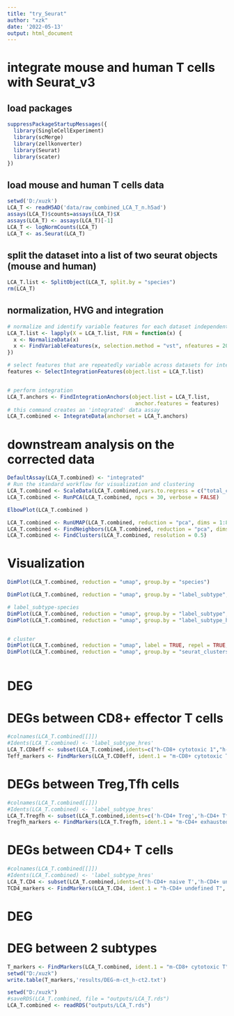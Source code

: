 ---
title: "try_Seurat"
author: "xzk"
date: '2022-05-13'
output: html_document
---

# integrate mouse and human T cells with Seurat_v3

## load packages
```{r}
suppressPackageStartupMessages({
  library(SingleCellExperiment)
  library(scMerge)
  library(zellkonverter)
  library(Seurat)
  library(scater)
})
```

## load mouse and human T cells data

```{r}
setwd('D:/xuzk')
LCA_T <- readH5AD('data/raw_combined_LCA_T_n.h5ad')
assays(LCA_T)$counts=assays(LCA_T)$X
assays(LCA_T) <- assays(LCA_T)[-1]
LCA_T <- logNormCounts(LCA_T)
LCA_T <- as.Seurat(LCA_T)
```

## split the dataset into a list of two seurat objects (mouse and human)
```{r}
LCA_T.list <- SplitObject(LCA_T, split.by = "species")
rm(LCA_T)
```

## normalization, HVG and integration

```{r}
# normalize and identify variable features for each dataset independently
LCA_T.list <- lapply(X = LCA_T.list, FUN = function(x) {
  x <- NormalizeData(x)
  x <- FindVariableFeatures(x, selection.method = "vst", nfeatures = 2000)
})

# select features that are repeatedly variable across datasets for integration
features <- SelectIntegrationFeatures(object.list = LCA_T.list)


# perform integration
LCA_T.anchors <- FindIntegrationAnchors(object.list = LCA_T.list, 
                                         anchor.features = features)
# this command creates an 'integrated' data assay
LCA_T.combined <- IntegrateData(anchorset = LCA_T.anchors)
```

# downstream analysis on the corrected data 
```{r pressure, echo=FALSE}
DefaultAssay(LCA_T.combined) <- "integrated"
# Run the standard workflow for visualization and clustering
LCA_T.combined <- ScaleData(LCA_T.combined,vars.to.regress = c("total_counts", "pct_counts_mt"), verbose = FALSE)
LCA_T.combined <- RunPCA(LCA_T.combined, npcs = 30, verbose = FALSE)

ElbowPlot(LCA_T.combined )

LCA_T.combined <- RunUMAP(LCA_T.combined, reduction = "pca", dims = 1:8)
LCA_T.combined <- FindNeighbors(LCA_T.combined, reduction = "pca", dims = 1:30)
LCA_T.combined <- FindClusters(LCA_T.combined, resolution = 0.5)
```

# Visualization
```{r, echo=TRUE}
DimPlot(LCA_T.combined, reduction = "umap", group.by = "species")

DimPlot(LCA_T.combined, reduction = "umap", group.by = "label_subtype", cols='polychrome')

# label_subtype-species
DimPlot(LCA_T.combined, reduction = "umap", group.by = "label_subtype", split.by = 'species',cols='polychrome')
DimPlot(LCA_T.combined, reduction = "umap", group.by = "label_subtype_hres", split.by = 'species',cols='polychrome')


# cluster
DimPlot(LCA_T.combined, reduction = "umap", label = TRUE, repel = TRUE, cols='alphabet')
DimPlot(LCA_T.combined, reduction = "umap", group.by = "seurat_clusters", split.by = 'species', cols='alphabet')



```

# DEG
# DEGs between CD8+ effector T cells
```{r}
#colnames(LCA_T.combined[[]])
#Idents(LCA_T.combined) <- 'label_subtype_hres'
LCA_T.CD8eff <- subset(LCA_T.combined,idents=c("h-CD8+ cytotoxic 1","h-CD8+ cytotoxic 2 (IL7R, gamma-delta)","h-CD8+ cytotoxic & exhausted","h-CD8+ cytotoxic & exhausted (gamma-delta)","m-CD8+ cytotoxic T"))
Teff_markers <- FindMarkers(LCA_T.CD8eff, ident.1 = "m-CD8+ cytotoxic T", group.by='label_subtype_hres',logfc.threshold = 0 )
```
# DEGs between Treg,Tfh cells
```{r}
#colnames(LCA_T.combined[[]])
#Idents(LCA_T.combined) <- 'label_subtype_hres'
LCA_T.Tregfh <- subset(LCA_T.combined,idents=c('h-CD4+ Treg','h-CD4+ Tfh','m-CD4+ exhausted Tfh&Treg'))
Tregfh_markers <- FindMarkers(LCA_T.Tregfh, ident.1 = "m-CD4+ exhausted Tfh&Treg", group.by='label_subtype_hres',logfc.threshold = 0 )
```

# DEGs between CD4+ T cells
```{r}
#colnames(LCA_T.combined[[]])
#Idents(LCA_T.combined) <- 'label_subtype_hres'
LCA_T.CD4 <- subset(LCA_T.combined,idents=c('h-CD4+ naive T','h-CD4+ undefined T','h-Th17-like','h-Th2-like','m-CD4+ naive T','m-Th9-like'))
TCD4_markers <- FindMarkers(LCA_T.CD4, ident.1 = "h-CD4+ undefined T", group.by='label_subtype_hres',logfc.threshold = 0 )
```

# DEG
# DEG between 2 subtypes
```{r}
T_markers <- FindMarkers(LCA_T.combined, ident.1 = "m-CD8+ cytotoxic T", ident.2='h-CD8+ cytotoxic 2 (IL7R, gamma-delta)',group.by='label_subtype_hres',logfc.threshold = 1 )
setwd("D:/xuzk")
write.table(T_markers,'results/DEG-m-ct_h-ct2.txt')
```



```{r}
setwd("D:/xuzk")
#saveRDS(LCA_T.combined, file = "outputs/LCA_T.rds")
LCA_T.combined <- readRDS("outputs/LCA_T.rds")
```

